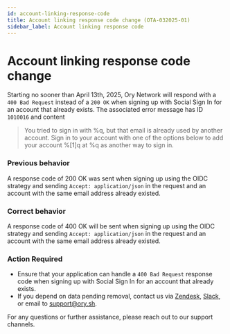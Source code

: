 ```yaml
---
id: account-linking-response-code
title: Account linking response code change (OTA-032025-01)
sidebar_label: Account linking response code
---
```


# Account linking response code change

Starting no sooner than April 13th, 2025, Ory Network will respond with a `400 Bad Request` instead of a `200 OK` when signing up
with Social Sign In for an account that already exists. The associated error message has ID `1010016` and content

> You tried to sign in with %q, but that email is already used by another account. Sign in to your account with one of the options
> below to add your account %[1]q at %q as another way to sign in.

### Previous behavior

A response code of 200 OK was sent when signing up using the OIDC strategy and sending `Accept: application/json` in the request
and an account with the same email address already existed.

### Correct behavior

A response code of 400 OK will be sent when signing up using the OIDC strategy and sending `Accept: application/json` in the
request and an account with the same email address already existed.

### Action Required

- Ensure that your application can handle a `400 Bad Request` response code when signing up with Social Sign In for an account
  that already exists.
- If you depend on data pending removal, contact us via [Zendesk](https://console.ory.sh/support),
  [Slack](https://slack.ory.sh/invitation), or email to support@ory.sh.

For any questions or further assistance, please reach out to our support channels.

